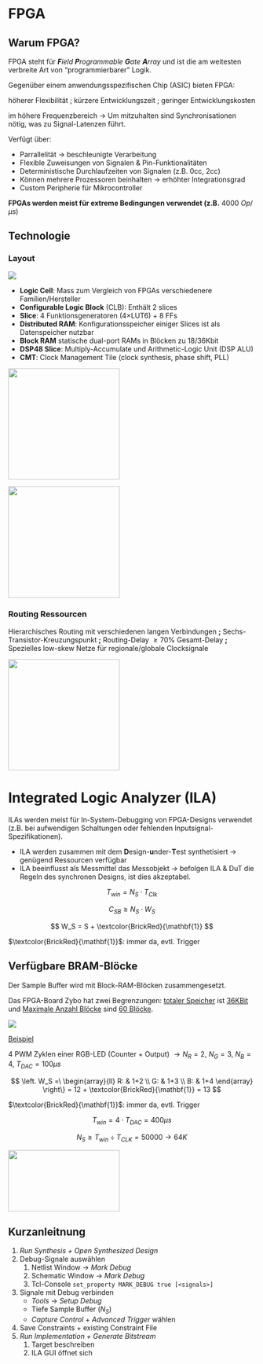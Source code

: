 # FPGA

::: callout-important
## Warum FPGA?

FPGA steht für ***F**ield **P**rogrammable **G**ate **A**rray* und ist die am weitesten verbreite Art von "programmierbarer" Logik.

Gegenüber einem anwendungsspezifischen Chip (ASIC) bieten FPGA:

\textcolor{OliveGreen}{\textbf{+}} höherer Flexibilität ; kürzere Entwicklungszeit ; geringer Entwicklungskosten

\textcolor{BrickRed}{\textbf{-}} im höhere Frequenzbereich $\rightarrow$ Um mitzuhalten sind Synchronisationen nötig, was zu Signal-Latenzen führt.

Verfügt über:

-   Parrallelität $\rightarrow$ beschleunigte Verarbeitung
-   Flexible Zuweisungen von Signalen & Pin-Funktionalitäten
-   Deterministische Durchlaufzeiten von Signalen (z.B. 0cc, 2cc)
-   Können mehrere Prozessoren beinhalten $\rightarrow$ erhöhter Integrationsgrad
-   Custom Peripherie für Mikrocontroller
:::

\textcolor{BurntOrange}{\textbf{!}} **FPGAs werden meist für extreme Bedingungen verwendet (z.B.** $4000\ Op/\mu s$) \textcolor{BurntOrange}{\textbf{!}}

## Technologie

### Layout

![](images/fpga_layout.png)

-   **Logic Cell**: Mass zum Vergleich von FPGAs verschiedenere Familien/Hersteller
-   **Configurable Logic Block** (CLB): Enthält 2 slices
-   **Slice**: 4 Funktionsgeneratoren (4$\times$LUT6) + 8 FFs
-   **Distributed RAM**: Konfigurationsspeicher einiger Slices ist als Datenspeicher nutzbar
-   **Block RAM** statische dual-port RAMs in Blöcken zu 18/36Kbit
-   **DSP48 Slice**: Multiply-Accumulate und Arithmetic-Logic Unit (DSP ALU)
-   **CMT**: Clock Management Tile (clock synthesis, phase shift, PLL)

![](images/lut6_design.png){fig-align="center" width="6cm"}

![](images/LUT6_LogicTable.png){fig-align="center" width="6cm"}

### Routing Ressourcen

Hierarchisches Routing mit verschiedenen langen Verbindungen **;** Sechs-Transistor-Kreuzungspunkt **;** Routing-Delay $\geq 70\%$ Gesamt-Delay **;** Spezielles low-skew Netze für regionale/globale Clocksignale

![](images/switch_matrix_routing.png){fig-align="center" width="6cm"}

# Integrated Logic Analyzer (ILA)

ILAs werden meist für In-System-Debugging von FPGA-Designs verwendet (z.B. bei aufwendigen Schaltungen oder fehlenden Inputsignal-Spezifikationen).

-   ILA werden zusammen mit dem **D**esign-**u**nder-**T**est synthetisiert $\rightarrow$ genügend Ressourcen verfügbar
-   ILA beeinflusst als Messmittel das Messobjekt $\rightarrow$ befolgen ILA & DuT die Regeln des synchronen Designs, ist dies akzeptabel.

$$
T_{win} = N_{S}\cdot T_{Clk}
$$

$$
C_{SB} \geq N_S\cdot W_S
$$

$$
W_S = S + \textcolor{BrickRed}{\mathbf{1}}
$$

$\textcolor{BrickRed}{\mathbf{1}}$: immer da, evtl. Trigger

```{=latex}
\begin{conditions}
  T_{win} & beobachtbares Zeitfenster \\
  N_S     & Anzahl zu speichernde Samples \\
  C_{SB}  & Speicherkapazität des Sample Buffers \\
  W_S     & Gesamtwortbreite aller zu anal. Signale \\
  S       & Anzahl zu analysierende Signale
\end{conditions}
```
::: callout-tip
## Verfügbare BRAM-Blöcke

Der Sample Buffer wird mit Block-RAM-Blöcken zusammengesetzt.

Das FPGA-Board Zybo hat zwei Begrenzungen: [totaler Speicher]{.underline} ist [36KBit]{.underline} und [Maximale Anzahl Blöcke]{.underline} sind [60 Blöcke]{.underline}.

![](images/fpga_bram_blocks.png)
:::

[Beispiel]{.underline}

4 PWM Zyklen einer RGB-LED (Counter + Output) $\rightarrow N_R=2$, $N_G=3$, $N_B = 4$, $T_{DAC} = 100\mu s$

$$
\left.
W_S =\ \begin{array}{ll}
R: & 1+2 \\
G: & 1+3 \\
B: & 1+4
\end{array}
\right\} = 12 + \textcolor{BrickRed}{\mathbf{1}} = 13
$$

$\textcolor{BrickRed}{\mathbf{1}}$: immer da, evtl. Trigger

$$
T_{win}=4\cdot T_{DAC}=400\mu s
$$

$$
N_S \geq T_{win}\div T_{CLK} = 50000 \rightarrow 64K
$$

![](images/bram_block_example.png){width="6cm" height="3.3cm"}

## Kurzanleitnung

1.  *Run Synthesis + Open Synthesized Design*
2.  Debug-Signale auswählen
    1.  Netlist Window $\rightarrow$ *Mark Debug*
    2.  Schematic Window $\rightarrow$ *Mark Debug*
    3.  Tcl-Console `set_property MARK_DEBUG true [<signals>]`
3.  Signale mit Debug verbinden
    -   *Tools* $\rightarrow$ *Setup Debug*
    -   Tiefe Sample Buffer ($N_S$)
    -   *Capture Control* + *Advanced Trigger* wählen
4.  Save Constraints + existing Constraint File
5.  *Run Implementation + Generate Bitstream*
    1.  Target beschreiben
    2.  ILA GUI öffnet sich